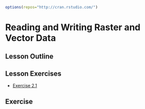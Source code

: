 ```r
options(repos="http://cran.rstudio.com/")
```

# Reading and Writing Raster and Vector Data

## Lesson Outline

## Lesson Exercises
- [Exercise 2.1](#exercise-21)

## Exercise